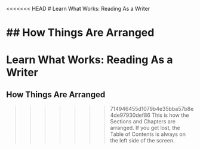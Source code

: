 <<<<<<< HEAD
# Learn What Works: Reading As a Writer

## How Things Are Arranged
=======
# Learn What Works: Reading As a Writer {-}

## How Things Are Arranged {-}
>>>>>>> 714946455d1079b4e35bba57b8e4de97930def86
This is how the Sections and Chapters are arranged. If you get lost, the Table of Contents is always on the left side of the screen.  

